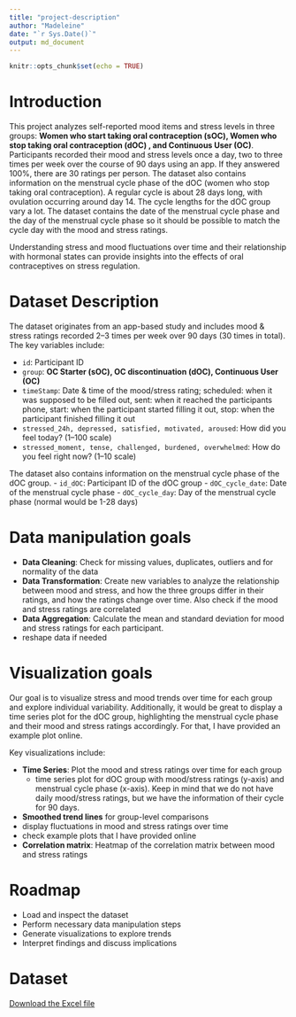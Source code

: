 ---
title: "project-description"
author: "Madeleine"
date: "`r Sys.Date()`"
output: md_document
---

```{r setup, include=FALSE}
knitr::opts_chunk$set(echo = TRUE)
```

# **Introduction**  
This project analyzes self-reported mood items and stress levels in three groups: **Women who start taking oral contraception (sOC), Women who stop taking oral contraception (dOC) , and Continuous User (OC)**. Participants recorded their mood and stress levels once a day, two to three times per week over the course of 90 days using an app. If they answered 100%, there are 30 ratings per person. The dataset also contains information on the menstrual cycle phase of the dOC (women who stop taking oral contraception). A regular cycle is about 28 days long, with ovulation occurring around day 14. The cycle lengths for the dOC group vary a lot. The dataset contains the date of the menstrual cycle phase and the day of the menstrual cycle phase so it should be possible to match the cycle day with the mood and stress ratings.

Understanding stress and mood fluctuations over time and their relationship with hormonal states can provide insights into the effects of oral contraceptives on stress regulation.

# **Dataset Description**  
The dataset originates from an app-based study and includes mood & stress ratings recorded 2–3 times per week over 90 days (30 times in total). The key variables include:

- `id`: Participant ID  
- `group`: **OC Starter (sOC), OC discontinuation (dOC), Continuous User (OC)**  
- `timeStamp`: Date & time of the mood/stress rating; scheduled: when it was supposed to be filled out, sent: when it reached the participants phone, start: when the participant started filling it out, stop: when the participant finished filling it out
- `stressed_24h, depressed, satisfied, motivated, aroused`: How did you feel today? (1–100 scale)
- `stressed_moment, tense, challenged, burdened, overwhelmed`: How do you feel right now? (1–10 scale)

The dataset also contains information on the menstrual cycle phase of the dOC group. 
- `id_dOC`: Participant ID of the dOC group
- `dOC_cycle_date`: Date of the menstrual cycle phase
- `dOC_cycle_day`: Day of the menstrual cycle phase (normal would be 1-28 days)

# **Data manipulation goals**
- **Data Cleaning**: Check for missing values, duplicates, outliers and for normality of the data
- **Data Transformation**: Create new variables to analyze the relationship between mood and stress, and how the three groups differ in their ratings, and how the ratings change over time. Also check if the mood and stress ratings are correlated  
- **Data Aggregation**: Calculate the mean and standard deviation for mood and stress ratings for each participant.
- reshape data if needed

# **Visualization goals**

Our goal is to visualize stress and mood trends over time for each group and explore individual variability. Additionally, it would be great to display a time series plot for the dOC group, highlighting the menstrual cycle phase and their mood and stress ratings accordingly. For that, I have provided an example plot online.

Key visualizations include:

- **Time Series**: Plot the mood and stress ratings over time for each group
  - time series plot for dOC group with mood/stress ratings (y-axis) and menstrual cycle phase (x-axis). Keep in mind that we do not have daily mood/stress ratings, but we have the information of their cycle for 90 days.
- **Smoothed trend lines** for group-level comparisons
- display fluctuations in mood and stress ratings over time
- check example plots that I have provided online
- **Correlation matrix**: Heatmap of the correlation matrix between mood and stress ratings

# **Roadmap**
- Load and inspect the dataset
- Perform necessary data manipulation steps
- Generate visualizations to explore trends
- Interpret findings and discuss implications

# **Dataset**
[Download the Excel file](./stress_ratings_anonymized.xlsx)


